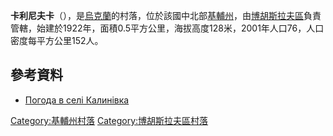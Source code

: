 {{coord|49|31|58|N|30|58|32|E|scale:30000|display=title}}

'''卡利尼夫卡'''（{{lang-uk|Калинівка}}），是[[烏克蘭|烏克蘭]]的村落，位於該國中北部[[基輔州|基輔州]]，由[[博胡斯拉夫區|博胡斯拉夫區]]負責管轄，始建於1922年，面積0.5平方公里，海拔高度128米，2001年人口76，人口密度每平方公里152人。

==參考資料==
* [http://weather.in.ua/ua/kievskaja/9770 Погода в селі Калинівка] {{Wayback|url=http://weather.in.ua/ua/kievskaja/9770 |date=20170615184544 }}

{{DEFAULTSORT:Калинівка}}
[[Category:基輔州村落|Category:基輔州村落]]
[[Category:博胡斯拉夫區村落|Category:博胡斯拉夫區村落]]


{{Kiev-geo-stub}}